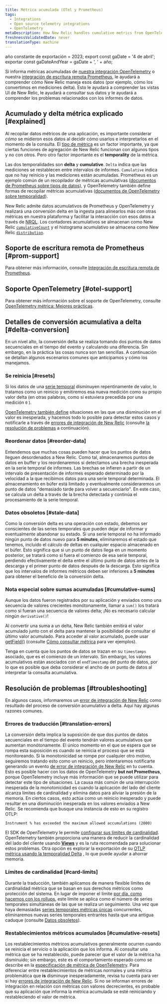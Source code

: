 ```yaml
---
title: Métrica acumulada (OTel y Prometheus)
tags:
  - Integrations
  - Open source telemetry integrations
  - OpenTelemetry
metaDescription: How New Relic handles cumulative metrics from OpenTelemetry and Prometheus.
freshnessValidatedDate: never
translationType: machine
---
```



año constante de exportación = 2023; export const gaDate = '4 de abril'; exportar const gaDateAndYear = gaDate + ', ' + año;

Si informa métricas acumuladas de [nuestra integración OpenTelemetry](/docs/more-integrations/open-source-telemetry-integrations/opentelemetry/opentelemetry-introduction) o nuestra [integración de escritura remota Prometheus](/docs/infrastructure/prometheus-integrations/install-configure-remote-write/set-your-prometheus-remote-write-integration), le ayudará a comprender cómo New Relic maneja esos datos (por ejemplo, cómo los convertimos en mediciones delta). Esto le ayudará a comprender las vistas UI de New Relic, le ayudará a consultar sus datos y le ayudará a comprender los problemas relacionados con los informes de datos.

## Acumulado y delta métrica explicado [#explained]

Al recopilar datos métricos de una aplicación, es importante considerar _cómo_ se midieron esos datos al decidir cómo usarlos e interpretarlos en el momento de la consulta. El [tipo de métrica](/docs/data-apis/understand-data/metric-data/metric-data-type/#metric-types) es un factor importante, ya que ciertas funciones de agregación de New Relic funcionan con algunos tipos y no con otros. Pero otro factor importante es el <DNT>**temporality**</DNT> de la métrica.

Las dos temporalidades son <DNT>**delta**</DNT> y <DNT>**cumulative**</DNT>. `Delta` indica que las mediciones se restablecen entre intervalos de informes. `Cumulative` indica que no hay reinicio y las mediciones están acumuladas. Prometheus es un ejemplo común de un recopilador de métricas acumulativas ([documentos de Prometheus sobre tipos de datos](https://prometheus.io/docs/concepts/metric_types)), y OpenTelemetry también define formas de recopilar métricas acumulativas ([documentos de OpenTelemetry sobre temporalidad](https://opentelemetry.io/docs/reference/specification/metrics/data-model/#temporality)).

New Relic admite datos acumulativos de Prometheus y OpenTelemetry y realizará una conversión delta en la ingesta para alinearlos más con otras métricas en nuestra plataforma y facilitar la interacción con esos datos a través de [NRQL](/docs/query-your-data/nrql-new-relic-query-language/get-started/introduction-nrql-new-relics-query-language). Los contadores acumulativos se almacenan como New Relic [`cumulativeCount`](/docs/data-apis/understand-data/metric-data/metric-data-type/#metric-types) y el histograma acumulativo se almacena como New Relic [`distribution`](/docs/data-apis/understand-data/metric-data/metric-data-type/#metric-types).

## Soporte de escritura remota de Prometheus [#prom-support]

Para obtener más información, consulte [Integración de escritura remota de Prometheus](/docs/infrastructure/prometheus-integrations/get-started/send-prometheus-metric-data-new-relic).

## Soporte OpenTelemetry [#otel-support]

Para obtener más información sobre el soporte de OpenTelemetry, consulte [OpenTelemetry métrica: Mejores prácticas](/docs/more-integrations/open-source-telemetry-integrations/opentelemetry/best-practices/opentelemetry-best-practices-metrics).

## Detalles de conversión acumulativa a delta [#delta-conversion]

En un nivel alto, la conversión delta se realiza tomando dos puntos de datos secuenciales en el tiempo del evento y calculando una diferencia. Sin embargo, en la práctica las cosas nunca son tan sencillas. A continuación se detallan algunos escenarios comunes que anticipamos y cómo los manejamos.

### Se reinicia [#resets]

Si los datos de una [serie temporal](https://opentelemetry.io/docs/reference/specification/metrics/data-model/#timeseries-model) disminuyen repentinamente de valor, lo tratamos como un reinicio y emitiremos esa nueva medición como su propio valor delta (en otras palabras, como si estuviera precedida por una medición `0` ).

[OpenTelemetry también define](https://opentelemetry.io/docs/reference/specification/metrics/data-model/#resets-and-gaps) situaciones en las que una disminución en el valor es inesperada, y hacemos todo lo posible para detectar estos casos y notificarle a través de [errores de integración de New Relic](/docs/data-apis/manage-data/nrintegrationerror) (consulte [la resolución de problemas](#troubleshooting) a continuación).

### Reordenar datos [#reorder-data]

Entendemos que muchas cosas pueden hacer que los puntos de datos lleguen desordenados a New Relic. Como tal, almacenaremos puntos de datos en buffer y los reordenaremos si detectamos una brecha inesperada en la serie temporal de informes. Las brechas se infieren a partir de un intervalo de presentación de informes esperado determinado por la velocidad a la que recibimos datos para una serie temporal determinada. El almacenamiento en búfer está limitado y eventualmente consideraremos un punto de datos "demasiado tarde para volver a secuenciarlo". En este caso, se calcula un delta a través de la brecha detectada y continúa el procesamiento de la serie temporal.

### Datos obsoletos [#stale-data]

Como la conversión delta es una operación con estado, debemos ser conscientes de las series temporales que pueden dejar de informar y eventualmente abandonar su estado. Si una serie temporal no ha informado ningún punto de datos nuevo para <DNT>**5 minutes**</DNT>, eliminaremos el estado que tenemos, incluido el cálculo de deltas en cualquier espacio almacenado en el búfer. Esto significa que si un punto de datos llega en un momento posterior, se tratará como si fuera el comienzo de esa serie temporal, perdiendo efectivamente el delta entre el último punto de datos antes de la descarga y el primer punto de datos después de la descarga. Esto significa que los intervalos de informes métricos deben ser inferiores a <DNT>**5 minutes**</DNT> para obtener el beneficio de la conversión delta.

### Nota especial sobre sumas acumuladas [#cumulative-sums]

Aunque los datos fueron registrados por su aplicación y enviados como una secuencia de valores crecientes monótonamente, llamar a `sum()` los tratará como si fueran una secuencia de valores delta; ¡No es necesario calcular ningún `derivative()`!

Al convertir una suma a un delta, New Relic también emitirá el valor acumulado junto con el delta para mantener la posibilidad de consultar el último valor acumulado. Para acceder al valor acumulado, puede usar [getField()](/docs/query-your-data/nrql-new-relic-query-language/get-started/nrql-syntax-clauses-functions/#func-getfield) (consulte [Cómo consultar métrica](/docs/more-integrations/open-source-telemetry-integrations/opentelemetry/best-practices/opentelemetry-best-practices-metrics/#query) para ver ejemplos).

Tenga en cuenta que los puntos de datos se trazan en su `timestamps` asociado, que es el comienzo de un intervalo. Sin embargo, los valores acumulativos están asociados con el `endTimestamp` del punto de datos, por lo que es posible que deba considerar el ancho de un punto de datos al interpretar la consulta acumulativa.

## Resolución de problemas [#troubleshooting]

En algunos casos, informaremos un [error de integración de New Relic](/docs/data-apis/manage-data/nrintegrationerror) como resultado del proceso de conversión acumulativo a delta. Aquí hay algunas razones comunes.

### Errores de traducción [#translation-errors]

La conversión delta implica la suposición de que dos puntos de datos secuenciales en el tiempo del evento tendrán valores acumulativos que aumentan monótonamente. El único momento en el que se espera que se rompa esta suposición es cuando se reinicia el proceso que se está monitoreando. Si la monotonicidad se rompe por cualquier otro motivo, seguiremos tratando esto como un reinicio, pero intentaremos notificarte generando un evento [de error de integración de New Relic](/docs/data-apis/manage-data/nrintegrationerror) en tu cuenta. Esto es posible hacer con los datos de OpenTelemetry <DNT>**but not Prometheus**</DNT>, porque OpenTelemetry incluye más información que se puede utilizar para detectar este tipo de situaciones. La causa más común de una interrupción inesperada de la monotonicidad es cuando la aplicación del lado del cliente alcanza límites de cardinalidad y elimina datos para aliviar la presión de la memoria. En ciertos casos, esto actúa como un reinicio inesperado y puede resultar en una disminución inesperada en los valores enviados a New Relic. Se recomienda que busque una instancia de esto en su registro OTLP:

```
Instrument % has exceeded the maximum allowed accumulations (2000)
```

El SDK de OpenTelemetry le permite [configurar sus límites de cardinalidad](https://opentelemetry.io/docs/specs/otel/metrics/sdk/#cardinality-limits). OpenTelemetry también proporciona una manera de reducir la cardinalidad del lado del cliente usando [<DNT>**Views**</DNT>](https://opentelemetry.io/docs/reference/specification/metrics/sdk/#view) y es la ruta recomendada para solucionar estos problemas. Otra opción es explorar la exportación de su [OTLP métrica usando la temporalidad Delta](https://opentelemetry.io/docs/reference/specification/metrics/sdk_exporters/otlp/#additional-configuration) , lo que puede ayudar a ahorrar memoria.

### Límites de cardinalidad [#card-limits]

Durante la traducción, también aplicamos de manera flexible límites de cardinalidad métrica que se basan en sus derechos métricos como protección del sistema. En lugar de imponer el límite [por día, como hacemos con los rollups](/docs/data-apis/ingest-apis/metric-api/metric-api-limits-restricted-attributes/#incident-unique-timeseries), este límite se aplica como el número de series temporales simultáneas de las que se realiza un seguimiento. Una vez que haya demasiadas [series temporales métricas únicas](/docs/data-apis/ingest-apis/metric-api/NRQL-high-cardinality-metrics/#what-why) concurrentes, eliminaremos nuevas series temporales entrantes hasta que una antigua caduque (consulte [Datos obsoletos](#stale-data)).

### Restablecimientos métricos acumulados [#cumulative-resets]

Los restablecimientos métricos acumulativos generalmente ocurren cuando se reinicia el servicio o la aplicación que los informa. Al consultar una métrica que se ha restablecido, puede parecer que el valor de la métrica ha disminuido; sin embargo, este es el comportamiento esperado como se describe en la [especificación de métrica de OpenTelemetry](https://opentelemetry.io/docs/reference/specification/metrics/data-model/#resets-and-gaps). Para diferenciar entre restablecimientos de métricas normales y una métrica problemática que <DNT>**is**</DNT> disminuye inesperadamente, revisa tu cuenta para ver si hay [errores de integración de New Relic](/docs/data-apis/manage-data/nrintegrationerror). Si no se informan errores de integración en relación con métricas con valores decrecientes, es probable que su aplicación que informa la métrica acumulada se esté reiniciando y restableciendo el valor de métrica.